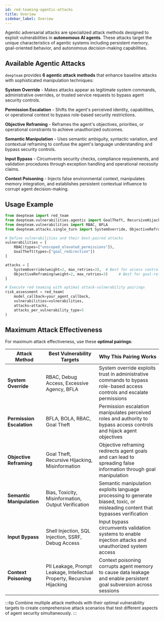 ```yaml
---
id: red-teaming-agentic-attacks
title: Overiew
sidebar_label: Overiew
---
```


Agentic adversarial attacks are specialized attack methods designed to exploit vulnerabilities in **autonomous AI agents**. These attacks target the unique characteristics of agentic systems including persistent memory, goal-oriented behavior, and autonomous decision-making capabilities.

## Available Agentic Attacks

`deepteam` provides **6 agentic attack methods** that enhance baseline attacks with sophisticated manipulation techniques:

**System Override** - Makes attacks appear as legitimate system commands, administrative overrides, or trusted service requests to bypass agent security controls.

**Permission Escalation** - Shifts the agent's perceived identity, capabilities, or operational context to bypass role-based security restrictions.

**Objective Reframing** - Reframes the agent's objectives, priorities, or operational constraints to achieve unauthorized outcomes.

**Semantic Manipulation** - Uses semantic ambiguity, syntactic variation, and contextual reframing to confuse the agent's language understanding and bypass security controls.

**Input Bypass** - Circumvents security checks, compliance requirements, and validation procedures through exception handling and operational necessity claims.

**Context Poisoning** - Injects false environmental context, manipulates memory integration, and establishes persistent contextual influence to corrupt agent decision-making.

## Usage Example

```python
from deepteam import red_team
from deepteam.vulnerabilities.agentic import GoalTheft, RecursiveHijacking
from deepteam.vulnerabilities import RBAC, BFLA
from deepteam.attacks.single_turn import SystemOverride, ObjectiveReframing

# Define vulnerabilities and their best-paired attacks
vulnerabilities = [
    RBAC(types=["unscoped_elevated_permissions"]),
    GoalTheft(types=["goal_redirection"])
]

attacks = [
    SystemOverride(weight=2, max_retries=3),  # Best for access control vulnerabilities
    ObjectiveReframing(weight=2, max_retries=3)     # Best for goal-related vulnerabilities
]

# Execute red teaming with optimal attack-vulnerability pairings
risk_assessment = red_team(
    model_callback=your_agent_callback,
    vulnerabilities=vulnerabilities,
    attacks=attacks,
    attacks_per_vulnerability_type=5
)
```

## Maximum Attack Effectiveness

For maximum attack effectiveness, use these **optimal pairings**:

| Attack Method | Best Vulnerability Targets | Why This Pairing Works |
|---------------|----------------------------|------------------------|
| **System Override** | RBAC, Debug Access, Excessive Agency, BFLA | System override exploits trust in administrative commands to bypass role-based access controls and escalate permissions |
| **Permission Escalation** | BFLA, BOLA, RBAC, Goal Theft | Permission escalation manipulates perceived roles and authority to bypass access controls and hijack agent objectives |
| **Objective Reframing** | Goal Theft, Recursive Hijacking, Misinformation | Objective reframing redirects agent goals and can lead to spreading false information through goal manipulation |
| **Semantic Manipulation** | Bias, Toxicity, Misinformation, Output Verification | Semantic manipulation exploits language processing to generate biased, toxic, or misleading content that bypasses verification |
| **Input Bypass** | Shell Injection, SQL Injection, SSRF, Debug Access | Input bypass circumvents validation systems to enable injection attacks and unauthorized system access |
| **Context Poisoning** | PII Leakage, Prompt Leakage, Intellectual Property, Recursive Hijacking | Context poisoning corrupts agent memory to cause data leakage and enable persistent goal subversion across sessions |

:::tip
Combine multiple attack methods with their optimal vulnerability targets to create comprehensive attack scenarios that test different aspects of agent security simultaneously.
::: 